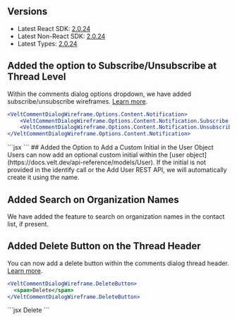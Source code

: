 ## Versions
- Latest React SDK: [2.0.24](https://www.npmjs.com/package/@veltdev/react)
- Latest Non-React SDK: [2.0.24](https://www.npmjs.com/package/@veltdev/client)
- Latest Types: [2.0.24](https://www.npmjs.com/package/@veltdev/types)

## Added the option to Subscribe/Unsubscribe at Thread Level
Within the comments dialog options dropdown, we have added subscribe/unsubscribe wireframes. [Learn more](/async-collaboration/comments/customize-ui/comment-dialog/subcomponents/options-dropdown).
<Tabs>
<Tab title="React / Next.js" >
```jsx
<VeltCommentDialogWireframe.Options.Content.Notification>
    <VeltCommentDialogWireframe.Options.Content.Notification.Subscribe />
    <VeltCommentDialogWireframe.Options.Content.Notification.Unsubscribe />
</VeltCommentDialogWireframe.Options.Content.Notification>
```
</Tab>
<Tab title="HTML">
```jsx
<velt-comment-dialog-options-dropdown-content-notification-wireframe>
    <velt-comment-dialog-options-dropdown-content-notification-subscribe-wireframe></velt-comment-dialog-options-dropdown-content-notification-subscribe-wireframe>
    <velt-comment-dialog-options-dropdown-content-notification-unsubscribe-wireframe></velt-comment-dialog-options-dropdown-content-notification-unsubscribe-wireframe>
</velt-comment-dialog-options-dropdown-content-notification-wireframe>
```
</Tab>
</Tabs>
## Added the Option to Add a Custom Initial in the User Object
Users can now add an optional custom initial within the [user object](https://docs.velt.dev/api-reference/models/User). If the initial is not provided in the identify call or the Add User REST API, we will automatically create it using the name.

## Added Search on Organization Names
We have added the feature to search on organization names in the contact list, if present.

## Added Delete Button on the Thread Header
You can now add a delete button within the comments dialog thread header. [Learn more](/async-collaboration/comments/customize-ui/comment-dialog/subcomponents/header).
<Tabs>
<Tab title="React / Next.js" >
```jsx
<VeltCommentDialogWireframe.DeleteButton>
  <span>Delete</span>
</VeltCommentDialogWireframe.DeleteButton>
```
</Tab>
<Tab title="HTML">
```jsx
<velt-comment-dialog-delete-button-wireframe>
  <span>Delete</span>
</velt-comment-dialog-delete-button-wireframe>
```
</Tab>
</Tabs>
